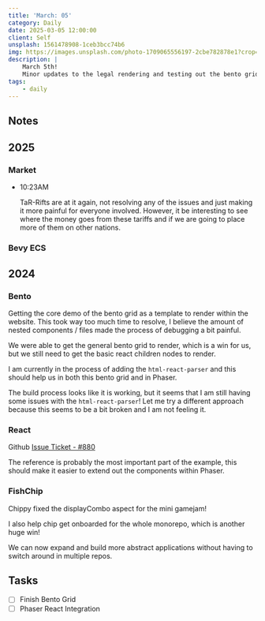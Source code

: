 ```yaml
---
title: 'March: 05'
category: Daily
date: 2025-03-05 12:00:00
client: Self
unsplash: 1561478908-1ceb3bcc74b6
img: https://images.unsplash.com/photo-1709065556197-2cbe782878e1?crop=entropy&cs=srgb&fm=jpg&ixid=MnwzNjM5Nzd8MHwxfHJhbmRvbXx8fHx8fHx8fDE2ODE3NDg2ODY&ixlib=rb-4.0.3&q=85
description: |
    March 5th!
    Minor updates to the legal rendering and testing out the bento grid.
tags:
    - daily
---
```



## Notes

## 2025

### Market

-   10:23AM

    TaR-Rifts are at it again, not resolving any of the issues and just making it more painful for everyone involved.
    However, it be interesting to see where the money goes from these tariffs and if we are going to place more of them on other nations.

### Bevy ECS


## 2024

### Bento

Getting the core demo of the bento grid as a template to render within the website.
This took way too much time to resolve, I believe the amount of nested components / files made the process of debugging a bit painful.

We were able to get the general bento grid to render, which is a win for us, but we still need to get the basic react children nodes to render.

I am currently in the process of adding the `html-react-parser` and this should help us in both this bento grid and in Phaser.

The build process looks like it is working, but it seems that I am still having some issues with the `html-react-parser`!
Let me try a different approach because this seems to be a bit broken and I am not feeling it.



### React

Github [Issue Ticket - #880](https://github.com/KBVE/kbve/issues/880)

The reference is probably the most important part of the example, this should make it easier to extend out the components within Phaser.


### FishChip

Chippy fixed the displayCombo aspect for the mini gamejam!

I also help chip get onboarded for the whole monorepo, which is another huge win!

We can now expand and build more abstract applications without having to switch around in multiple repos.


## Tasks

- [ ] Finish Bento Grid
- [ ] Phaser React Integration
